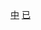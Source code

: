 {{Catnav|頁面分類|各種主題的頁面分類|依中国各省来作的分类|中国各省教育|香港教育|香港學校|香港已關閉學校}}
{{Catnav|頁面分類|各種主題的頁面分類|依中国各省来作的分类|中国各省教育|香港教育|香港學校|香港中學}}

[[Category:香港已關閉學校|中]]
[[Category:香港中學|已]]